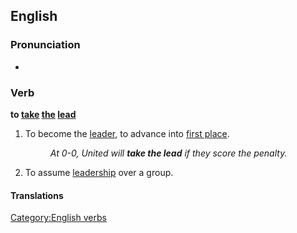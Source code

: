 ==English==

===Pronunciation===
* {{IPA|/'tɛɪkθə'liːd/}}

===Verb===
'''to [[take]] [[the]] [[lead]]'''

# {{idiom}} To become the [[leader]], to advance into [[first place]].
#: ''At 0-0, United will '''take the lead''' if they score the penalty.''
# {{idiom}} To assume [[leadership]] over a group.

====Translations====
{{trans-top|to advance into first place}}
{{trans-mid}}
{{trans-bottom}}

{{trans-top|to assume leadership over a group}}
{{trans-mid}}
{{trans-bottom}}

[[Category:English verbs]]